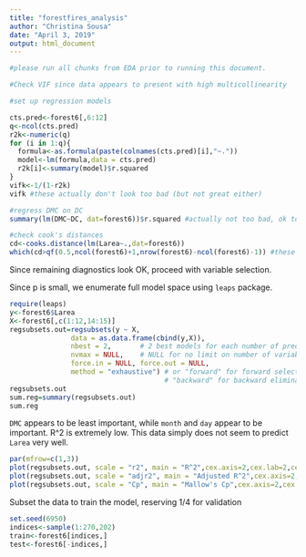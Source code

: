 ```yaml
---
title: "forestfires_analysis"
author: "Christina Sousa"
date: "April 3, 2019"
output: html_document
---
```


```r
#please run all chunks from EDA prior to running this document.

#Check VIF since data appears to present with high multicollinearity

#set up regression models

cts.pred<-forest6[,6:12]
q<-ncol(cts.pred)
r2k<-numeric(q)
for (i in 1:q){
  formula<-as.formula(paste(colnames(cts.pred)[i],"~."))
  model<-lm(formula,data = cts.pred)
  r2k[i]<-summary(model)$r.squared
}
vifk<-1/(1-r2k)
vifk #these actually don't look too bad (but not great either)

#regress DMC on DC
summary(lm(DMC~DC, dat=forest6))$r.squared #actually not too bad, ok to leave in.

#check cook's distances
cd<-cooks.distance(lm(Larea~.,dat=forest6))
which(cd>qf(0.5,ncol(forest6)+1,nrow(forest6)-ncol(forest6)-1)) #these also look fine

```

Since remaining diagnostics look OK, proceed with variable selection.

Since p is small, we enumerate full model space using `leaps` package.

```r
require(leaps)
y<-forest6$Larea
X<-forest6[,c(1:12,14:15)]
regsubsets.out=regsubsets(y ~ X,
			   data = as.data.frame(cbind(y,X)),
               nbest = 2,       # 2 best models for each number of predictors
               nvmax = NULL,    # NULL for no limit on number of variables
               force.in = NULL, force.out = NULL,
               method = "exhaustive") # or "forward" for forward selection,
                                      # "backward" for backward elimination
regsubsets.out
sum.reg=summary(regsubsets.out)
sum.reg

```

`DMC` appears to be least important, while `month` and `day` appear to be important. R^2 is extremely low. This data simply does not seem to predict `Larea` very well.

```r
par(mfrow=c(1,3))
plot(regsubsets.out, scale = "r2", main = "R^2",cex.axis=2,cex.lab=2,cex=2)
plot(regsubsets.out, scale = "adjr2", main = "Adjusted R^2",cex.axis=2,cex.lab=2,cex=2)
plot(regsubsets.out, scale = "Cp", main = "Mallow's Cp",cex.axis=2,cex.lab=2,cex=2)
```

Subset the data to train the model, reserving 1/4 for validation
```r
set.seed(6950)
indices<-sample(1:270,202)
train<-forest6[indices,]
test<-forest6[-indices,]
```




